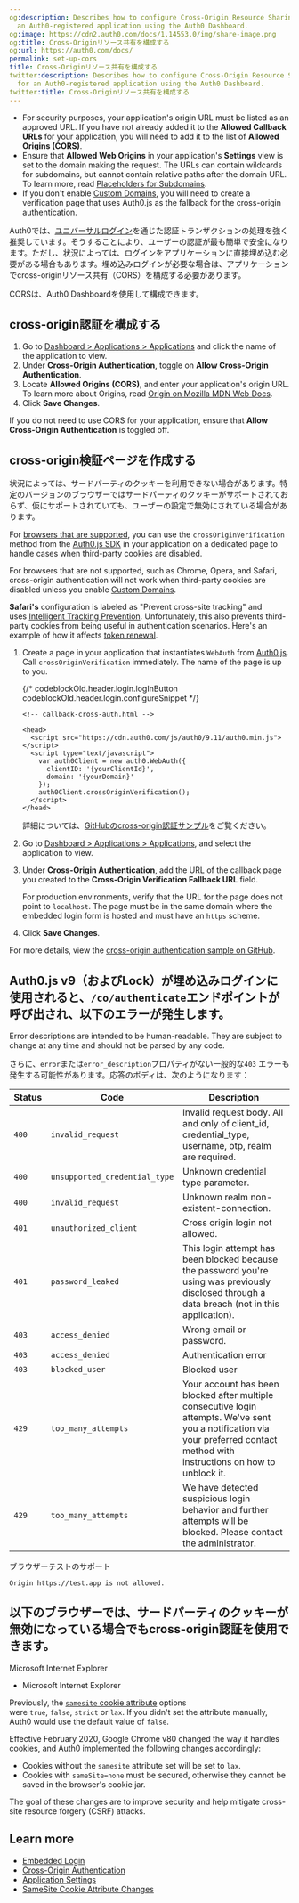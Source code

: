 ```yaml
---
og:description: Describes how to configure Cross-Origin Resource Sharing (CORS) for
  an Auth0-registered application using the Auth0 Dashboard.
og:image: https://cdn2.auth0.com/docs/1.14553.0/img/share-image.png
og:title: Cross-Originリソース共有を構成する
og:url: https://auth0.com/docs/
permalink: set-up-cors
title: Cross-Originリソース共有を構成する
twitter:description: Describes how to configure Cross-Origin Resource Sharing (CORS)
  for an Auth0-registered application using the Auth0 Dashboard.
twitter:title: Cross-Originリソース共有を構成する
---
```


<Card title="Before you start">

* For security purposes, your application's origin URL must be listed as an approved URL. If you have not already added it to the **Allowed Callback URLs** for your application, you will need to add it to the list of **Allowed Origins (CORS)**.
* Ensure that **Allowed Web Origins** in your application's **Settings** view is set to the domain making the request. The URLs can contain wildcards for subdomains, but cannot contain relative paths after the domain URL. To learn more, read [Placeholders for Subdomains](/docs/get-started/applications/wildcards-for-subdomains).
* If you don't enable [Custom Domains](/docs/customize/custom-domains), you will need to create a verification page that uses Auth0.js as the fallback for the cross-origin authentication.

</Card>

Auth0では、[ユニバーサルログイン](/login/universal-login)を通じた認証トランザクションの処理を強く推奨しています。そうすることにより、ユーザーの認証が最も簡単で安全になります。ただし、状況によっては、ログインをアプリケーションに直接埋め込む必要がある場合もあります。埋め込みログインが必要な場合は、アプリケーションでcross-originリソース共有（CORS）を構成する必要があります。

CORSは、Auth0 Dashboardを使用して構成できます。

## cross-origin認証を構成する

1. Go to [Dashboard > Applications > Applications](https://manage.auth0.com/#/applications) and click the name of the application to view.
2. Under **Cross-Origin Authentication**, toggle on **Allow Cross-Origin Authentication**.
3. Locate **Allowed Origins (CORS)**, and enter your application's origin URL. To learn more about Origins, read [Origin on Mozilla MDN Web Docs](https://developer.mozilla.org/en-US/docs/Web/HTTP/Headers/Origin).
4. Click **Save Changes**.

<Callout icon="file-lines" color="#0EA5E9" iconType="regular">

If you do not need to use CORS for your application, ensure that **Allow Cross-Origin Authentication** is toggled off.

</Callout>

## cross-origin検証ページを作成する

状況によっては、サードパーティのクッキーを利用できない場合があります。特定のバージョンのブラウザーではサードパーティのクッキーがサポートされておらず、仮にサポートされていても、ユーザーの設定で無効にされている場合があります。

For [browsers that are supported](#browser-testing-support), you can use the `crossOriginVerification` method from the [Auth0.js SDK](/docs/libraries/auth0js) in your application on a dedicated page to handle cases when third-party cookies are disabled.

For browsers that are not supported, such as Chrome, Opera, and Safari, cross-origin authentication will not work when third-party cookies are disabled unless you enable [Custom Domains](/docs/customize/custom-domains).

<Callout icon="file-lines" color="#0EA5E9" iconType="regular">

**Safari's** configuration is labeled as "Prevent cross-site tracking" and uses [Intelligent Tracking Prevention](https://webkit.org/blog/7675/intelligent-tracking-prevention/). Unfortunately, this also prevents third-party cookies from being useful in authentication scenarios. Here's an example of how it affects [token renewal](/docs/troubleshoot/authentication-issues/renew-tokens-when-using-safari).

</Callout>

1. Create a page in your application that instantiates `WebAuth` from [Auth0.js](/docs/libraries/auth0js). Call `crossOriginVerification` immediately. The name of the page is up to you.

   {/* codeblockOld.header.login.logInButton codeblockOld.header.login.configureSnippet */}


   ```text lines
   <!-- callback-cross-auth.html -->

   <head>
     <script src="https://cdn.auth0.com/js/auth0/9.11/auth0.min.js"></script>
     <script type="text/javascript">
       var auth0Client = new auth0.WebAuth({
         clientID: '{yourClientId}',
         domain: '{yourDomain}'
       });
       auth0Client.crossOriginVerification();
     </script>
   </head>
   ```


   

   

   詳細については、[GitHubのcross-origin認証サンプル]()をご覧ください。
2. Go to [Dashboard > Applications > Applications](https://manage.auth0.com/#/applications), and select the application to view.
3. Under **Cross-Origin Authentication**, add the URL of the callback page you created to the **Cross-Origin Verification Fallback URL** field.

   <Warning>

   For production environments, verify that the URL for the page does not point to `localhost`. The page must be in the same domain where the embedded login form is hosted and must have an `https` scheme.

   </Warning>
4. Click **Save Changes**.

For more details, view the [cross-origin authentication sample on GitHub](https://github.com/auth0/lock/blob/master/support/callback-cross-auth.html).

## Auth0.js v9（およびLock）が埋め込みログインに使用されると、`/co/authenticate`エンドポイントが呼び出され、以下のエラーが発生します。

<Warning>

Error descriptions are intended to be human-readable. They are subject to change at any time and should not be parsed by any code.

</Warning>

さらに、`error`または`error_description`プロパティがない一般的な`403` エラーも発生する可能性があります。応答のボディは、次のようになります：

<table class="table"><thead>
<tr>
<th><strong>Status</strong></th>
<th><strong>Code</strong></th>
<th><strong>Description</strong></th>
</tr>
</thead>
<tbody>
<tr>
<td><code>400</code></td>
<td><code>invalid_request</code></td>
<td>Invalid request body. All and only of client_id, credential_type, username, otp, realm are required.</td>
</tr>
<tr>
<td><code>400</code></td>
<td><code>unsupported_credential_type</code></td>
<td>Unknown credential type parameter.</td>
</tr>
<tr>
<td><code>400</code></td>
<td><code>invalid_request</code></td>
<td>Unknown realm non-existent-connection.</td>
</tr>
<tr>
<td><code>401</code></td>
<td><code>unauthorized_client</code></td>
<td>Cross origin login not allowed.</td>
</tr>
<tr>
<td><code>401</code></td>
<td><code>password_leaked</code></td>
<td>This login attempt has been blocked because the password you're using was previously disclosed through a data breach (not in this application).</td>
</tr>
<tr>
<td><code>403</code></td>
<td><code>access_denied</code></td>
<td>Wrong email or password.</td>
</tr>
<tr>
<td><code>403</code></td>
<td><code>access_denied</code></td>
<td>Authentication error</td>
</tr>
<tr>
<td><code>403</code></td>
<td><code>blocked_user</code></td>
<td>Blocked user</td>
</tr>
<tr>
<td><code>429</code></td>
<td><code>too_many_attempts</code></td>
<td>Your account has been blocked after multiple consecutive login attempts. We've sent you a notification via your preferred contact method with instructions on how to unblock it.</td>
</tr>
<tr>
<td><code>429</code></td>
<td><code>too_many_attempts</code></td>
<td>We have detected suspicious login behavior and further attempts will be blocked. Please contact the administrator.</td>
</tr>
</tbody>
</table>

ブラウザーテストのサポート

`Origin https://test.app is not allowed.`

## 以下のブラウザーでは、サードパーティのクッキーが無効になっている場合でもcross-origin認証を使用できます。

Microsoft Internet Explorer

* Microsoft Internet Explorer

<Card title="Samesite cookie attributes">

Previously, the [`samesite` cookie attribute](/docs/manage-users/cookies/samesite-cookie-attribute-changes) options were `true`, `false`, `strict` or `lax`. If you didn't set the attribute manually, Auth0 would use the default value of `false`.

Effective February 2020, Google Chrome v80 changed the way it handles cookies, and Auth0 implemented the following changes accordingly:

* Cookies without the `samesite` attribute set will be set to `lax`.
* Cookies with `sameSite=none` must be secured, otherwise they cannot be saved in the browser's cookie jar.

The goal of these changes are to improve security and help mitigate cross-site resource forgery (CSRF) attacks.

</Card>

## Learn more

* [Embedded Login](/docs/authenticate/login/embedded-login)
* [Cross-Origin Authentication](/docs/authenticate/login/cross-origin-authentication)
* [Application Settings](/docs/get-started/applications/application-settings)
* [SameSite Cookie Attribute Changes](/docs/manage-users/cookies/samesite-cookie-attribute-changes)